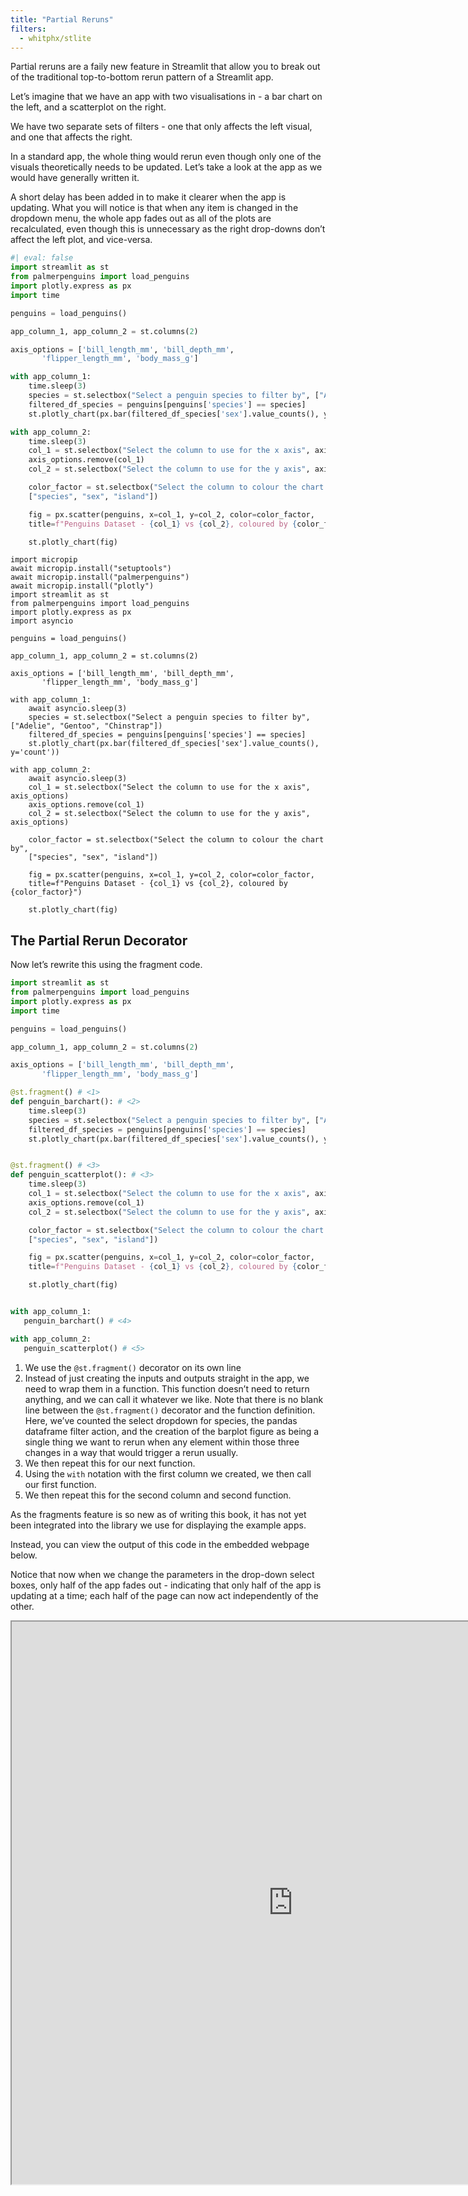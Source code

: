 ```yaml
---
title: "Partial Reruns"
filters:
  - whitphx/stlite
---
```


Partial reruns are a faily new feature in Streamlit that allow you to break out of the traditional top-to-bottom rerun pattern of a Streamlit app.

Let's imagine that we have an app with two visualisations in - a bar chart on the left, and a scatterplot on the right.

We have two separate sets of filters - one that only affects the left visual, and one that affects the right.

In a standard app, the whole thing would rerun even though only one of the visuals theoretically needs to be updated. Let's take a look at the app as we would have generally written it.

A short delay has been added in to make it clearer when the app is updating. What you will notice is that when any item is changed in the dropdown menu, the whole app fades out as all of the plots are recalculated, even though this is unnecessary as the right drop-downs don't affect the left plot, and vice-versa.

```python
#| eval: false
import streamlit as st
from palmerpenguins import load_penguins
import plotly.express as px
import time

penguins = load_penguins()

app_column_1, app_column_2 = st.columns(2)

axis_options = ['bill_length_mm', 'bill_depth_mm',
       'flipper_length_mm', 'body_mass_g']

with app_column_1:
    time.sleep(3)
    species = st.selectbox("Select a penguin species to filter by", ["Adelie", "Gentoo", "Chinstrap"])
    filtered_df_species = penguins[penguins['species'] == species]
    st.plotly_chart(px.bar(filtered_df_species['sex'].value_counts(), y='count'))

with app_column_2:
    time.sleep(3)
    col_1 = st.selectbox("Select the column to use for the x axis", axis_options)
    axis_options.remove(col_1)
    col_2 = st.selectbox("Select the column to use for the y axis", axis_options)

    color_factor = st.selectbox("Select the column to colour the chart by",
    ["species", "sex", "island"])

    fig = px.scatter(penguins, x=col_1, y=col_2, color=color_factor,
    title=f"Penguins Dataset - {col_1} vs {col_2}, coloured by {color_factor}")

    st.plotly_chart(fig)
```

```stlite-python
import micropip
await micropip.install("setuptools")
await micropip.install("palmerpenguins")
await micropip.install("plotly")
import streamlit as st
from palmerpenguins import load_penguins
import plotly.express as px
import asyncio

penguins = load_penguins()

app_column_1, app_column_2 = st.columns(2)

axis_options = ['bill_length_mm', 'bill_depth_mm',
       'flipper_length_mm', 'body_mass_g']

with app_column_1:
    await asyncio.sleep(3)
    species = st.selectbox("Select a penguin species to filter by", ["Adelie", "Gentoo", "Chinstrap"])
    filtered_df_species = penguins[penguins['species'] == species]
    st.plotly_chart(px.bar(filtered_df_species['sex'].value_counts(), y='count'))

with app_column_2:
    await asyncio.sleep(3)
    col_1 = st.selectbox("Select the column to use for the x axis", axis_options)
    axis_options.remove(col_1)
    col_2 = st.selectbox("Select the column to use for the y axis", axis_options)

    color_factor = st.selectbox("Select the column to colour the chart by",
    ["species", "sex", "island"])

    fig = px.scatter(penguins, x=col_1, y=col_2, color=color_factor,
    title=f"Penguins Dataset - {col_1} vs {col_2}, coloured by {color_factor}")

    st.plotly_chart(fig)
```

## The Partial Rerun Decorator

Now let's rewrite this using the fragment code.

```python
import streamlit as st
from palmerpenguins import load_penguins
import plotly.express as px
import time

penguins = load_penguins()

app_column_1, app_column_2 = st.columns(2)

axis_options = ['bill_length_mm', 'bill_depth_mm',
       'flipper_length_mm', 'body_mass_g']

@st.fragment() # <1>
def penguin_barchart(): # <2>
    time.sleep(3)
    species = st.selectbox("Select a penguin species to filter by", ["Adelie", "Gentoo", "Chinstrap"])
    filtered_df_species = penguins[penguins['species'] == species]
    st.plotly_chart(px.bar(filtered_df_species['sex'].value_counts(), y='count'))


@st.fragment() # <3>
def penguin_scatterplot(): # <3>
    time.sleep(3)
    col_1 = st.selectbox("Select the column to use for the x axis", axis_options)
    axis_options.remove(col_1)
    col_2 = st.selectbox("Select the column to use for the y axis", axis_options)

    color_factor = st.selectbox("Select the column to colour the chart by",
    ["species", "sex", "island"])

    fig = px.scatter(penguins, x=col_1, y=col_2, color=color_factor,
    title=f"Penguins Dataset - {col_1} vs {col_2}, coloured by {color_factor}")

    st.plotly_chart(fig)


with app_column_1:
   penguin_barchart() # <4>

with app_column_2:
   penguin_scatterplot() # <5>
```

1. We use the `@st.fragment()` decorator on its own line
2. Instead of just creating the inputs and outputs straight in the app, we need to wrap them in a function. This function doesn't need to return anything, and we can call it whatever we like. Note that there is no blank line between the  `@st.fragment()` decorator and the function definition. Here, we've counted the select dropdown for species, the pandas dataframe filter action, and the creation of the barplot figure as being a single thing we want to rerun when any element within those three changes in a way that would trigger a rerun usually.
3. We then repeat this for our next function.
4. Using the `with` notation with the first column we created, we then call our first function.
5. We then repeat this for the second column and second function.

:::{.callout-note}
As the fragments feature is so new as of writing this book, it has not yet been integrated into the library we use for displaying the example apps.

Instead, you can view the output of this code in the embedded webpage below.
:::

Notice that now when we change the parameters in the drop-down select boxes, only half of the app fades out - indicating that only half of the app is updating at a time; each half of the page can now act independently of the other.

```{=html}
<iframe width="900" height="900" src="https://penguins-partial-rerun-example.streamlit.app?embed=true" title="Partial Rerun Example"></iframe>
```
